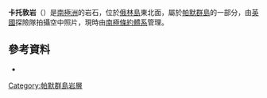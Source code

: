 {{Coord|63|30|S|60|0|W|source:GNIS|display=title}}

'''卡托敦岩'''（{{lang-en|Catodon Rocks}}）是[[南極洲|南極洲]]的岩石，位於[[俄林島|俄林島]]東北面，屬於[[帕默群島|帕默群島]]的一部分，由[[英國|英國]]探險隊拍攝空中照片，現時由[[南極條約體系|南極條約體系]]管理。

==參考資料==
* {{usgs-gazetteer|id=2530}}

{{DEFAULTSORT:Catodon Rocks}}
[[Category:帕默群島岩層|Category:帕默群島岩層]]


{{PalmerArchipelago-geo-stub}}